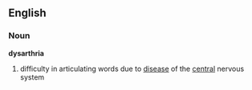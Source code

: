 ==English==
===Noun===
'''dysarthria'''

#difficulty in articulating words due to [[disease]] of the [[central]] nervous system